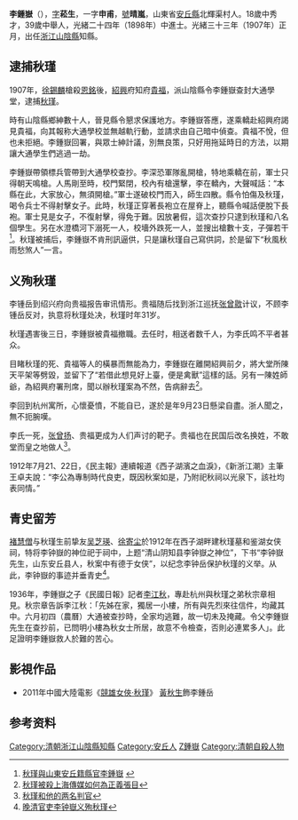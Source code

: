 '''李鍾嶽'''（{{bd|1854年||1907年|9月23日|catIdx=L李}}），[[表字|字]]'''菘生'''，一字'''申甫'''，[[號|號]]'''晴嵐'''，山東省[[安丘縣|安丘縣]]北輝渠村人。18歲中秀才，39歲中舉人，光緒二十四年（1898年）中進士。光緒三十三年（1907年）正月，出任[[浙江|浙江]][[山阴县_(浙江省)|山陰縣]]知縣。

==逮捕秋瑾==

1907年，[[徐錫麟|徐錫麟]]槍殺[[恩銘|恩銘]]後，[[紹興|紹興]]府知府[[貴福_(繙譯進士)|貴福]]，派山陰縣令李鍾嶽查封大通學堂，逮捕[[秋瑾|秋瑾]]。

時有山陰縣鄉紳數十人，晉見縣令懇求保護地方。李鍾嶽答應，遂乘轎赴紹興府謁見貴福，向其報称大通學校並無越軌行動，並請求由自己暗中偵查。貴福不悅，但也未拒絕。李鍾嶽回署，與眾士紳計議，別無良策，只好用拖延時日的方法，以期讓大通學生們逃過一劫。

李鍾嶽帶領標兵管帶到大通學校查抄。李深恐軍隊亂開槍，特地乘轎在前，軍士只得朝天鳴槍。人馬剛至時，校門緊閉，校內有槍還擊，李在轎內，大聲喊話：“本縣在此，大家放心，無須開槍。”軍士遂破校門而入，師生四散。縣令怕傷及秋瑾，喝令兵士不得射擊女子。此時，秋瑾正穿著長袍立在屋脊上，聽縣令喊話便脫下長袍。軍士見是女子，不復射擊，得免于難。因放暑假，這次查抄只逮到秋瑾和八名個學生。另在水澄橋河下溺死一人，校墻外跌死一人，並搜出槍數十支，子彈若干<ref>[http://sd.xinhuanet.com/sdsq/2007-02/06/content_9240767.htm 秋瑾與山東安丘籍縣官李鍾嶽] {{webarchive|url=https://web.archive.org/web/20130204011832/http://sd.xinhuanet.com/sdsq/2007-02/06/content_9240767.htm|date=2013-02-04}}</ref>。秋瑾被捕后，李鍾嶽不肯刑訊逼供，只是讓秋瑾自己寫供詞，於是留下“秋風秋雨愁煞人”一言。

==义殉秋瑾==
李锺岳到绍兴府向贵福报告审讯情形。贵福随后找到浙江巡抚[[张曾敭|张曾敭]]计议，不顾李锺岳反对，执意将秋瑾处决，秋瑾时年31岁。

秋瑾遇害後三日，李鍾嶽被貴福撤職。去任时，相送者数千人，为李氏鸣不平者甚众。

目睹秋瑾的死、貴福等人的橫暴而無能為力，李鍾嶽在離開紹興前夕，將大堂所陳天平架等劈毀，並留下了“若借此想見好上臺，便是禽獸”這樣的話。另有一陳姓師爺，為紹興府署刑席，聞以辦秋瑾案為不然，告病辭去<ref>[http://channel.eastday.com/epublish/gb/paper451/2/class045100001/hwz1137896.htm 秋瑾被殺上海傳媒如何為正義張目]{{dead link|date=2018年1月|bot=InternetArchiveBot|fix-attempted=yes}}</ref>。

李回到杭州寓所，心懷憂憤，不能自已，遂於是年9月23日懸梁自盡。浙人聞之，無不扼腕嘆。

李氏一死，[[张曾扬|张曾扬]]、贵福更成为人们声讨的靶子。贵福也在民国后改名换姓，不敢堂而皇之地做人<ref>[http://www.cnlu.net/disp.asp?id=52285 秋瑾和他的两名判官]{{dead link|date=2018年1月|bot=InternetArchiveBot|fix-attempted=yes}}</ref>。

1912年7月21、22日，《民主報》連續報道《西子湖濱之血淚》，《新浙江潮》主筆王卓夫說：“李公為專制時代良吏，既因秋案如是，乃附祀秋祠以光泉下，該社均表同情。”

==青史留芳==

[[褚慧僧|褚慧僧]]与秋瑾生前挚友[[吴芝瑛|吴芝瑛]]、[[徐寄尘|徐寄尘]]於1912年在西子湖畔建秋瑾墓和鉴湖女侠祠，特将李钟嶽的神位祀于祠中，上题“清山阴知县李钟嶽之神位”，下书“李钟嶽先生，山东安丘县人，秋案中有德于女侠”，以纪念李钟岳保护秋瑾的义举。从此，李钟嶽的事迹并垂青史<ref>[http://www.zgdazxw.com.cn/NewsView.asp?ID=9047 晚清官吏李钟嶽义殉秋瑾]</ref>。

1936年，李鍾嶽之子《民國日報》記者[[李江秋|李江秋]]，專赴杭州與秋瑾之弟秋宗章相見。秋宗章告訴李江秋：「先姊在家，獨居一小樓，所有與先烈來往信件，均藏其中。六月初四（農曆）大通被查抄時，全家均逃難，故一切未及掩藏。令父李鍾嶽先生在查抄前，已問明小樓為秋女士所居，故意不令檢查，否則必連累多人」。此足證明李鍾嶽救人於難的苦心。
== 影視作品 ==
* 2011年中國大陸電影《[[競雄女俠·秋瑾|競雄女俠·秋瑾]]》 [[黃秋生|黃秋生]]飾李鍾岳
== 参考资料 ==
{{reflist}}

{{光緒二十四年戊戌科殿試金榜}}
{{DEFAULTSORT:L李鍾嶽}}

[[Category:清朝浙江山陰縣知縣|Category:清朝浙江山陰縣知縣]]
[[Category:安丘人|Category:安丘人]]
[[Category:李姓|Z鍾嶽]]
[[Category:清朝自殺人物|Category:清朝自殺人物]]